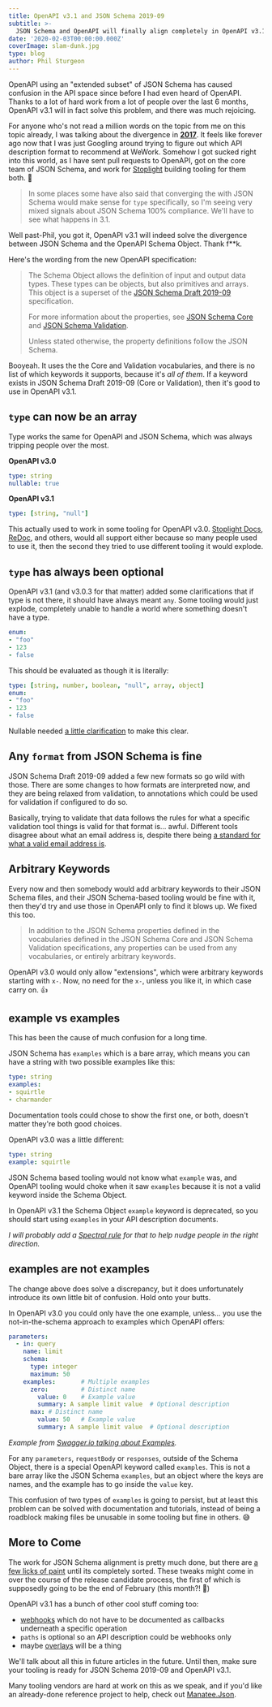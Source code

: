 ```yaml
---
title: OpenAPI v3.1 and JSON Schema 2019-09
subtitle: >-
  JSON Schema and OpenAPI will finally align completely in OpenAPI v3.1.
date: '2020-02-03T00:00:00.000Z'
coverImage: slam-dunk.jpg
type: blog
author: Phil Sturgeon
---
```


OpenAPI using an "extended subset" of JSON Schema has caused confusion in the API space since before I had even heard of OpenAPI. Thanks to a lot of hard work from a lot of people over the last 6 months, OpenAPI v3.1 will in fact solve this problem, and there was much rejoicing. 

For anyone who's not read a million words on the topic from me on this topic already, I was talking about the divergence in **[2017](https://phil.tech/api/2017/07/20/my-vision-for-a-perfect-world-in-api-specification/#json-schema-divergence)**. It feels like forever ago now that I was just Googling around trying to figure out which API description format to recommend at WeWork. Somehow I got sucked right into this world, as I have sent pull requests to OpenAPI, got on the core team of JSON Schema, and work for [Stoplight](https://stoplight.io/) building tooling for them both. 🤣

> In some places some have also said that converging the with JSON Schema would make sense for `type` specifically, so I'm seeing very mixed signals about JSON Schema 100% compliance. We'll have to see what happens in 3.1.

Well past-Phil, you got it, OpenAPI v3.1 will indeed solve the divergence between JSON Schema and the OpenAPI Schema Object. Thank f**k.

Here's the wording from the new OpenAPI specification: 

> The Schema Object allows the definition of input and output data types. These types can be objects, but also primitives and arrays. This object is a superset of the [JSON Schema Draft 2019-09](http://json-schema.org/) specification.
> 
> For more information about the properties, see [JSON Schema Core](https://json-schema.org/draft/2019-09/json-schema-core.html) and [JSON Schema Validation](https://json-schema.org/draft/2019-09/json-schema-validation.html).
> 
> Unless stated otherwise, the property definitions follow the JSON Schema.

Booyeah. It uses the the Core and Validation vocabularies, and there is no list of which keywords it supports, because it's *all of them*. If a keyword exists in JSON Schema Draft 2019-09 (Core or Validation), then it's good to use in OpenAPI v3.1.

## `type` can now be an array

Type works the same for OpenAPI and JSON Schema, which was always tripping people over the most. 

**OpenAPI v3.0**

```yaml
type: string
nullable: true
```

**OpenAPI v3.1**

```yaml
type: [string, "null"]
```

This actually used to work in some tooling for OpenAPI v3.0. [Stoplight Docs](https://stoplight.io/docs), [ReDoc](https://redocly.github.io/redoc/), and others, would all support either because so many people used to use it, then the second they tried to use different tooling it would explode. 

## `type` has always been optional

OpenAPI v3.1 (and v3.0.3 for that matter) added some clarifications that if type is not there, it should have always meant `any`. Some tooling would just explode, completely unable to handle a world where something doesn't have a type. 

```yaml
enum:
- "foo"
- 123
- false
```

This should be evaluated as though it is literally: 

```yaml
type: [string, number, boolean, "null", array, object]
enum:
- "foo"
- 123
- false
```

Nullable needed [a little clarification](https://github.com/OAI/OpenAPI-Specification/blob/master/proposals/003_Clarify-Nullable.md) to make this clear.

## Any `format` from JSON Schema is fine

JSON Schema Draft 2019-09 added a few new formats so go wild with those. There are some changes to how formats are interpreted now, and they are being relaxed from validation, to annotations which could be used for validation if configured to do so. 

Basically, trying to validate that data follows the rules for what a specific validation tool things is valid for that format is... awful. Different tools disagree about what an email address is, despite there being [a standard for what a valid email address is](https://json-schema.org/draft/2019-09/json-schema-validation.html#RFC5322). 

## Arbitrary Keywords

Every now and then somebody would add arbitrary keywords to their JSON Schema files, and their JSON Schema-based tooling would be fine with it, then they'd try and use those in OpenAPI only to find it blows up. We fixed this too.

> In addition to the JSON Schema properties defined in the vocabularies defined in the JSON Schema Core and JSON Schema Validation specifications, any properties can be used from any vocabularies, or entirely arbitrary keywords. 

OpenAPI v3.0 would only allow "extensions", which were arbitrary keywords starting with `x-`. Now, no need for the `x-`, unless you like it, in which case carry on. 👍

## example vs examples

This has been the cause of much confusion for a long time. 

JSON Schema has `examples` which is a bare array, which means you can have a string with two possible examples like this:

```yaml
type: string
examples:
- squirtle
- charmander
```

Documentation tools could chose to show the first one, or both, doesn't matter they're both good choices. 

OpenAPI v3.0 was a little different:

```yaml
type: string
example: squirtle
```

JSON Schema based tooling would not know what `example` was, and OpenAPI tooling would choke when it saw `examples` because it is not a valid keyword inside the Schema Object.

In OpenAPI v3.1 the Schema Object `example` keyword is deprecated, so you should start using `examples` in your API description documents. 

_I will probably add a [Spectral rule](https://stoplight.io/p/docs/gh/stoplightio/spectral/docs/reference/openapi-rules.md) for that to help nudge people in the right direction._

## examples are not examples 

The change above does solve a discrepancy, but it does unfortunately introduce its own little bit of confusion. Hold onto your butts. 

In OpenAPI v3.0 you could only have the one example, unless... you use the not-in-the-schema approach to examples which OpenAPI offers:

```yaml
parameters:
  - in: query
    name: limit
    schema:
      type: integer
      maximum: 50
    examples:       # Multiple examples
      zero:         # Distinct name
        value: 0    # Example value
        summary: A sample limit value  # Optional description
      max: # Distinct name
        value: 50   # Example value
        summary: A sample limit value  # Optional description
```

_Example from [Swagger.io talking about Examples](https://swagger.io/docs/specification/adding-examples/)._

For any `parameters`, `requestBody` or `responses`, outside of the Schema Object, there is a special OpenAPI keyword called `examples`. This is not a bare array like the JSON Schema `examples`, but an object where the keys are names, and the example has to go inside the `value` key. 

This confusion of two types of `examples` is going to persist, but at least this problem can be solved with documentation and tutorials, instead of being a roadblock making files be unusable in some tooling but fine in others. 😅

## More to Come

The work for JSON Schema alignment is pretty much done, but there are [a few licks of paint](https://github.com/OAI/OpenAPI-Specification/issues/2099) until its completely sorted. These tweaks might come in over the course of the release candidate process, the first of which is supposedly going to be the end of February (this month?! 🤯)

OpenAPI v3.1 has a bunch of other cool stuff coming too:

- [webhooks](https://github.com/OAI/OpenAPI-Specification/blob/master/proposals/002_Webhooks.md) which do not have to be documented as callbacks underneath a specific operation
- `paths` is optional so an API description could be webhooks only
- maybe [overlays](https://github.com/OAI/OpenAPI-Specification/blob/master/proposals/004_Overlays.md) will be a thing

We'll talk about all this in future articles in the future. Until then, make sure your tooling is ready for JSON Schema 2019-09 and OpenAPI v3.1. 

Many tooling vendors are hard at work on this as we speak, and if you'd like an already-done reference project to help, check out [Manatee.Json](https://github.com/gregsdennis/Manatee.Json).
